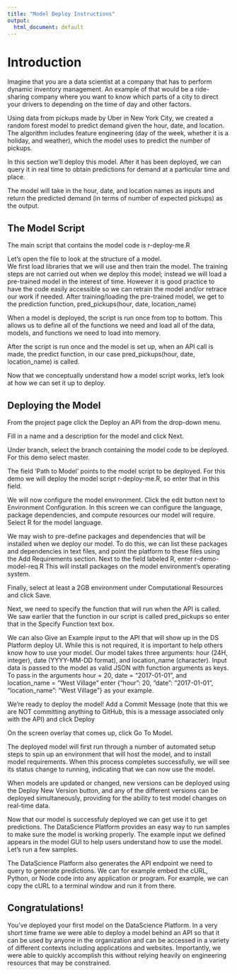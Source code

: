 ```yaml
---
title: "Model Deploy Instructions"
output:
  html_document: default
---
```


# Introduction

Imagine that you are a data scientist at a company that has to perform dynamic inventory management. An example of that would be a ride-sharing company where you want to know which parts of a city to direct your drivers to depending on the time of day and other factors.

Using data from pickups made by Uber in New York City, we created a random forest model to predict demand given the hour, date, and location. The algorithm includes feature engineering (day of the week, whether it is a holiday, and weather), which the model uses to predict the number of pickups.

In this section we'll deploy this model.  After it has been deployed, we can query it in real time to obtain predictions for demand at a particular time and place.

The model will take in the hour, date, and location names as inputs and return the predicted demand (in terms of number of expected pickups) as the output.

## The Model Script
 
The main script that contains the model code is r-deploy-me.R

Let's open the file to look at the structure of a model.  
We first load libraries that we will use and then train the model. The training steps are not carried out when we deploy this model; instead we will load a pre-trained model in the interest of time. However it is good practice to have the code easily accessible so we can retrain the model and/or retrace our work if needed. After training/loading the pre-trained model, we get to the prediction function, pred_pickups(hour, date, location_name)

When a model is deployed, the script is run once from top to bottom.  This allows us to define all of the functions we need and load all of the data, models, and functions we need to load into memory.

After the script is run once and the model is set up, when an API call is made, the predict function, in our case pred_pickups(hour, date, location_name) is called.   

Now that we conceptually understand how a model script works, let's look at how we can set it up to deploy.

## Deploying the Model

From the project page click the Deploy an API from the drop-down menu.

Fill in a name and a description for the model and click Next.

Under branch, select the branch containing the model code to be deployed.  For this demo select master.

The field 'Path to Model' points to the model script to be deployed.  For this demo we will deploy the model script r-deploy-me.R, so enter that in this field.

We will now configure the model environment.  Click the edit button next to Environment Configuration.  In this screen we can configure the language, package dependencies, and compute resources our model will require.  Select R for the model language.


We may wish to pre-define packages and dependencies that will be installed when we deploy our model.  To do this, we can list these packages and dependencies in text files, and point the platform to these files using the Add Requirements section. Next to the field labeled R, enter r-demo-model-req.R
This will install packages on the model environment's operating system.

Finally, select at least a 2GB environment under Computational Resources</span> and click Save.  

Next, we need to specify the function that will run when the API is called.  We saw earlier that the function in our script is called pred_pickups so enter that in the Specify Function text box.  

We can also Give an Example input to the API that will show up in the DS Platform deploy UI.  While this is not required, it is important to help others know how to use your model.  Our model takes three arguments: hour (24H, integer), date (YYYY-MM-DD format), and location_name (character).  Input data is passed to the model as valid JSON with function arguments as keys.  To pass in the arguments hour = 20, date = "2017-01-01", and location_name = "West Village" enter {"hour": 20, "date": "2017-01-01", "location_name": "West Village"} as your example.

We're ready to deploy the model!  Add a Commit Message (note that this we are NOT committing anything to GitHub, this is a message associated only with the API) and click Deploy

On the screen overlay that comes up, click Go To Model.

The deployed model will first run through a number of automated setup steps to spin up an environment that will host the model, and to install model requirements.  When this process completes successfully, we will see its status change to running, indicating that we can now use the model.

When models are updated or changed, new versions can be deployed using the Deploy New Version button, and any of the different versions can be deployed simultaneously, providing for the ability to test model changes on real-time data.

Now that our model is successfuly deployed we can get use it to get predictions.  The DataScience Platform provides an easy way to run samples to make sure the model is working properly.  The example input we defined appears in the model GUI to help users understand how to use the model.  Let's run a few samples.

The DataScience Platform also generates the API endpoint we need to query to generate predictions.  We can for example embed the cURL, Python, or Node code into any application or program.  For example, we can copy the cURL to a terminal window and run it from there.

## Congratulations!

You've deployed your first model on the DataScience Platform.  In a very short time frame we were able to deploy a model behind an API so that it can be used by anyone in the organization and can be accessed in a variety of different contexts including applications and websites.  Importantly, we were able to quickly accomplish this without relying heavily on engineering resources that may be constrained.
